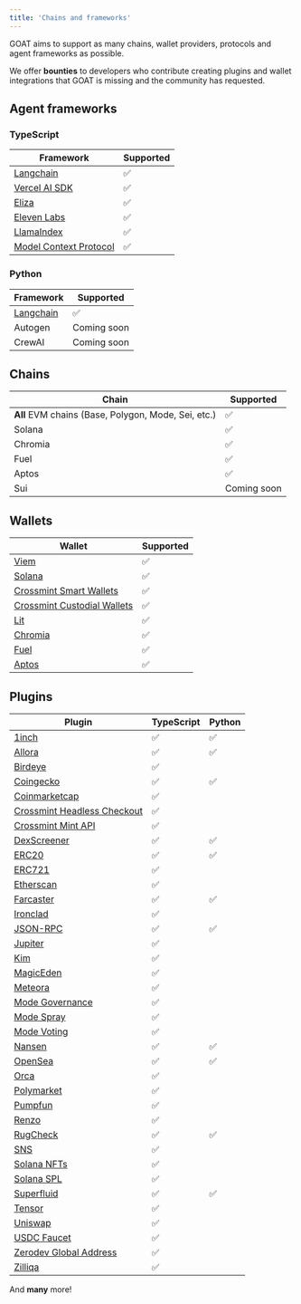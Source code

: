 ```yaml
---
title: 'Chains and frameworks'
---
```


GOAT aims to support as many chains, wallet providers, protocols and agent frameworks as possible.

We offer **bounties** to developers who contribute creating plugins and wallet integrations that GOAT is missing and the community has requested.

## Agent frameworks

### TypeScript
| Framework | Supported |
| -------- | ------------------------------------- |
| [Langchain](https://github.com/goat-sdk/goat/tree/main/typescript/packages/adapters/langchain) | ✅ |
| [Vercel AI SDK](https://github.com/goat-sdk/goat/tree/main/typescript/examples/vercel-ai) | ✅ |
| [Eliza](https://github.com/ai16z/eliza/tree/main/packages/plugin-goat) | ✅ |
| [Eleven Labs](https://github.com/goat-sdk/goat/tree/main/typescript/examples/eleven-labs/conversational-agent) | ✅ |
| [LlamaIndex](https://github.com/goat-sdk/goat/tree/main/typescript/packages/adapters/llamaindex) | ✅ |
| [Model Context Protocol](https://github.com/goat-sdk/goat/tree/main/typescript/packages/adapters/model-context-protocol) | ✅ |

### Python
| Framework | Supported |
| -------- | ------------------------------------- |
| [Langchain](https://github.com/goat-sdk/goat/tree/main/python/src/adapters/langchain) | ✅ |
| Autogen | Coming soon |
| CrewAI | Coming soon |

## Chains
| Chain | Supported | 
| -------- | ------------------------------------- |
| **All** EVM chains (Base, Polygon, Mode, Sei, etc.)      | ✅ |
| Solana   | ✅ |
| Chromia   | ✅ |
| Fuel   | ✅ |
| Aptos   | ✅ |
| Sui   | Coming soon |


## Wallets
| Wallet | Supported |
| -------- | ------------------------------------- |
| [Viem](https://github.com/goat-sdk/goat/tree/main/typescript/packages/wallets/viem) | ✅ |
| [Solana](https://github.com/goat-sdk/goat/tree/main/typescript/packages/wallets/solana) | ✅ |
| [Crossmint Smart Wallets](https://github.com/goat-sdk/goat/tree/main/typescript/packages/wallets/crossmint) | ✅ |
| [Crossmint Custodial Wallets](https://github.com/goat-sdk/goat/tree/main/typescript/packages/wallets/crossmint) | ✅ |
| [Lit](https://github.com/goat-sdk/goat/tree/main/typescript/packages/wallets/lit-protocol) | ✅ |
| [Chromia](https://github.com/goat-sdk/goat/tree/main/typescript/packages/wallets/chromia) | ✅ |
| [Fuel](https://github.com/goat-sdk/goat/tree/main/typescript/packages/wallets/fuel) | ✅ |
| [Aptos](https://github.com/goat-sdk/goat/tree/main/typescript/packages/wallets/aptos) | ✅ |

## Plugins
| Plugin | TypeScript | Python |
| -------- | ------------------------------------- | ------------------------------------- |
| [1inch](https://github.com/goat-sdk/goat/tree/main/typescript/packages/plugins/1inch) | ✅ | ✅ |
| [Allora](https://github.com/goat-sdk/goat/tree/main/typescript/packages/plugins/allora) | ✅ | ✅ |
| [Birdeye](https://github.com/goat-sdk/goat/tree/main/typescript/packages/plugins/birdeye) | ✅ | |
| [Coingecko](https://github.com/goat-sdk/goat/tree/main/typescript/packages/plugins/coingecko) | ✅ | ✅ |
| [Coinmarketcap](https://github.com/goat-sdk/goat/tree/main/typescript/packages/plugins/coinmarketcap) | ✅ | |
| [Crossmint Headless Checkout](https://github.com/goat-sdk/goat/tree/main/typescript/packages/plugins/crossmint-headless-checkout) | ✅ | |
| [Crossmint Mint API](https://github.com/goat-sdk/goat/tree/main/typescript/packages/wallets/crossmint) | ✅ | |
| [DexScreener](https://github.com/goat-sdk/goat/tree/main/typescript/packages/plugins/dexscreener) | ✅ | ✅ |
| [ERC20](https://github.com/goat-sdk/goat/tree/main/typescript/packages/plugins/erc20) | ✅ | ✅ |
| [ERC721](https://github.com/goat-sdk/goat/tree/main/typescript/packages/plugins/erc721) | ✅ | |
| [Etherscan](https://github.com/goat-sdk/goat/tree/main/typescript/packages/plugins/etherscan) | ✅ | |
| [Farcaster](https://github.com/goat-sdk/goat/tree/main/typescript/packages/plugins/farcaster) | ✅ | ✅ |
| [Ironclad](https://github.com/goat-sdk/goat/tree/main/typescript/packages/plugins/ironclad) | ✅ | |
| [JSON-RPC](https://github.com/goat-sdk/goat/tree/main/typescript/packages/plugins/jsonrpc) | ✅ | ✅ |
| [Jupiter](https://github.com/goat-sdk/goat/tree/main/typescript/packages/plugins/jupiter) | ✅ | |
| [Kim](https://github.com/goat-sdk/goat/tree/main/typescript/packages/plugins/kim) | ✅ | |
| [MagicEden](https://github.com/goat-sdk/goat/tree/main/typescript/packages/plugins/solana-magiceden) | ✅ | |
| [Meteora](https://github.com/goat-sdk/goat/tree/main/typescript/packages/plugins/meteora) | ✅ | |
| [Mode Governance](https://github.com/goat-sdk/goat/tree/main/typescript/packages/plugins/mode-governance) | ✅ | |
| [Mode Spray](https://github.com/goat-sdk/goat/tree/main/typescript/packages/plugins/modespray) | ✅ | |
| [Mode Voting](https://github.com/goat-sdk/goat/tree/main/typescript/packages/plugins/mode-voting) | ✅ | |
| [Nansen](https://github.com/goat-sdk/goat/tree/main/typescript/packages/plugins/nansen) | ✅ | ✅ |
| [OpenSea](https://github.com/goat-sdk/goat/tree/main/typescript/packages/plugins/opensea) | ✅ | ✅ |
| [Orca](https://github.com/goat-sdk/goat/tree/main/typescript/packages/plugins/orca) | ✅ | |
| [Polymarket](https://github.com/goat-sdk/goat/tree/main/typescript/packages/plugins/polymarket) | ✅ | |
| [Pumpfun](https://github.com/goat-sdk/goat/tree/main/typescript/packages/plugins/pumpfun) | ✅ | |
| [Renzo](https://github.com/goat-sdk/goat/tree/main/typescript/packages/plugins/renzo) | ✅ | |
| [RugCheck](https://github.com/goat-sdk/goat/tree/main/typescript/packages/plugins/rugcheck) | ✅ | ✅ |
| [SNS](https://github.com/goat-sdk/goat/tree/main/typescript/packages/plugins/sns) | ✅ | |
| [Solana NFTs](https://github.com/goat-sdk/goat/tree/main/typescript/packages/plugins/solana-nfts) | ✅ | |
| [Solana SPL](https://github.com/goat-sdk/goat/tree/main/typescript/packages/plugins/spl-token) | ✅ | |
| [Superfluid](https://github.com/goat-sdk/goat/tree/main/typescript/packages/plugins/superfluid) | ✅ | ✅ |
| [Tensor](https://github.com/goat-sdk/goat/tree/main/typescript/packages/plugins/tensor) | ✅ | |
| [Uniswap](https://github.com/goat-sdk/goat/tree/main/typescript/packages/plugins/uniswap) | ✅ | |
| [USDC Faucet](https://github.com/goat-sdk/goat/tree/main/typescript/packages/wallets/crossmint) | ✅ | |
| [Zerodev Global Address](https://github.com/goat-sdk/goat/tree/main/typescript/packages/plugins/zerodev-global-address) | ✅ | |
| [Zilliqa](https://github.com/goat-sdk/goat/tree/main/typescript/packages/plugins/zilliqa) | ✅ | |


And **many** more!
